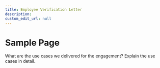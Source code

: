 ```yaml
---
title: Employee Verification Letter
description:
custom_edit_url: null
---
```


# Sample Page

What are the use cases we delivered for the engagement? Explain the use cases in detail.
